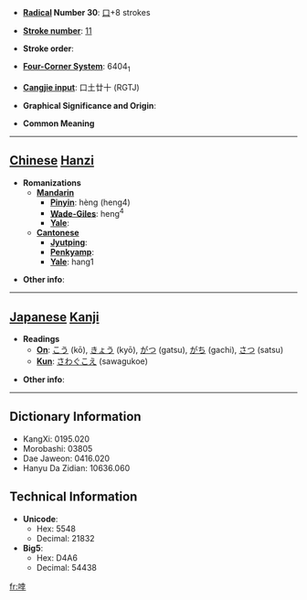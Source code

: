 * '''[[Wiktionary:Chinese radical index| Radical]] Number 30''': [[Wiktionary:Chinese radical index 口|口]]+8 strokes

* '''[[Wiktionary:Chinese total strokes index|Stroke number]]''': [[Wiktionary:Chinese total strokes index 11|11]]

* '''Stroke order''': 

* '''[[Wiktionary:Chinese four corner index|Four-Corner System]]''': 6404<sub>1</sub>

* '''[[Wiktionary:Chinese Cangjie index|Cangjie input]]''': 口土廿十 (RGTJ)

* '''Graphical Significance and Origin''': 

* '''Common Meaning'''

----

== [[Chinese]] [[Hanzi]] ==

* '''Romanizations'''
** '''[[Mandarin]]'''
*** '''[[Pinyin]]''': hèng (heng4)
*** '''[[Wade-Giles]]''': heng<sup>4</sup>
*** '''[[Yale]]''': 
** '''[[Cantonese]]'''
*** '''[[Jyutping]]''':
*** '''[[Penkyamp]]''': 
*** '''[[Yale]]''': hang1

* '''Other info''': 

----

== [[Japanese]] [[Kanji]] ==

* '''Readings'''
** '''[[On]]''': [[こう]] (kō), [[きょう]] (kyō), [[がつ]] (gatsu), [[がち]] (gachi), [[さつ]] (satsu)
** '''[[Kun]]''': [[さわぐこえ]] (sawagukoe)

* '''Other info''':  

----

== Dictionary Information ==

* KangXi: 0195.020
* Morobashi: 03805
* Dae Jaweon: 0416.020
* Hanyu Da Zidian: 10636.060

== Technical Information ==

* '''Unicode''':
** Hex: 5548
** Decimal: 21832
* '''Big5''':
** Hex: D4A6
** Decimal: 54438

[[fr:啈]]